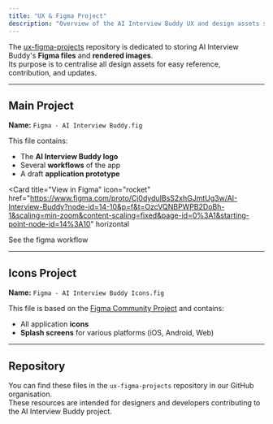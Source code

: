 ```yaml
---
title: "UX & Figma Project"
description: "Overview of the AI Interview Buddy UX and design assets stored in the GitHub repository."
---
```


The [ux-figma-projects](https://github.com/ai-interview-buddy/ux-figma-projects) repository is dedicated to storing AI Interview Buddy's **Figma files** and **rendered images**.  
Its purpose is to centralise all design assets for easy reference, contribution, and updates.

---

## Main Project

**Name:** `Figma - AI Interview Buddy.fig`  

This file contains:  
- The **AI Interview Buddy logo**  
- Several **workflows** of the app  
- A draft **application prototype**  

<Card
  title="View in Figma"
  icon="rocket"
  href="https://www.figma.com/proto/Cj0dyduIBsS2xhGJmtUg3w/AI-Interview-Buddy?node-id=14-10&p=f&t=OzcVQNBPWPB2DoBh-1&scaling=min-zoom&content-scaling=fixed&page-id=0%3A1&starting-point-node-id=14%3A10"
  horizontal
>
  See the figma workflow
</Card>

---

## Icons Project

**Name:** `Figma - AI Interview Buddy Icons.fig`  

This file is based on the [Figma Community Project](https://www.figma.com/community/file/1466490409418563617) and contains:  
- All application **icons**  
- **Splash screens** for various platforms (iOS, Android, Web)

---

## Repository

You can find these files in the `ux-figma-projects` repository in our GitHub organisation.  
These resources are intended for designers and developers contributing to the AI Interview Buddy project.

